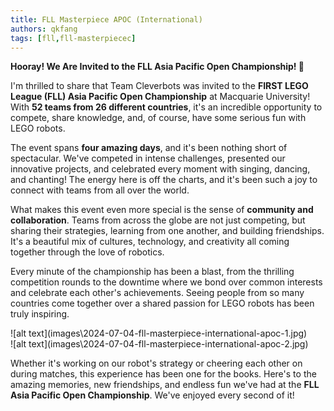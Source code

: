 ```yaml
---
title: FLL Masterpiece APOC (International)
authors: qkfang
tags: [fll,fll-masterpiecec]
---
```


**Hooray! We Are Invited to the FLL Asia Pacific Open Championship! 🎉**

I'm thrilled to share that Team Cleverbots was invited to the **FIRST LEGO League (FLL) Asia Pacific Open Championship** at Macquarie University! With **52 teams from 26 different countries**, it's an incredible opportunity to compete, share knowledge, and, of course, have some serious fun with LEGO robots.

The event spans **four amazing days**, and it's been nothing short of spectacular. We've competed in intense challenges, presented our innovative projects, and celebrated every moment with singing, dancing, and chanting! The energy here is off the charts, and it's been such a joy to connect with teams from all over the world.

What makes this event even more special is the sense of **community and collaboration**. Teams from across the globe are not just competing, but sharing their strategies, learning from one another, and building friendships. It's a beautiful mix of cultures, technology, and creativity all coming together through the love of robotics.

Every minute of the championship has been a blast, from the thrilling competition rounds to the downtime where we bond over common interests and celebrate each other's achievements. Seeing people from so many countries come together over a shared passion for LEGO robots has been truly inspiring.

<div className="img-grid">
  <div className="img-item">
    ![alt text](images\2024-07-04-fll-masterpiece-international-apoc-1.jpg)
  </div>
  <div className="img-item">
    ![alt text](images\2024-07-04-fll-masterpiece-international-apoc-2.jpg)
  </div>
</div>

Whether it's working on our robot's strategy or cheering each other on during matches, this experience has been one for the books. Here's to the amazing memories, new friendships, and endless fun we've had at the **FLL Asia Pacific Open Championship**. We've enjoyed every second of it!
